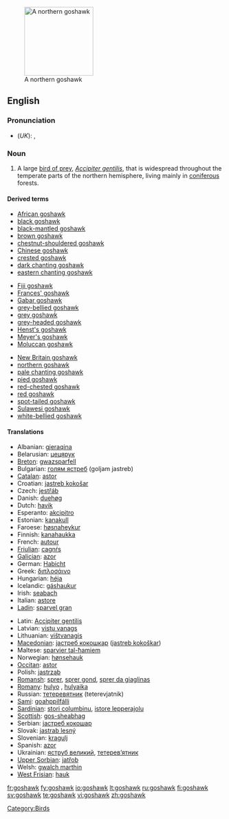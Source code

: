 {{wikipedia}}
[[Image:Northern_Goshawk_ad_M2.jpg|thumb|right|160px|A northern goshawk]]
==English==

===Pronunciation===
* (''UK''): {{IPA|/ˈgɒshɔːk/}}, {{SAMPA|/"gQshO:k/}}

===Noun===
{{en-noun}}

# A large [[bird of prey]], ''[[Accipiter gentilis]]'', that is widespread throughout the temperate parts of the northern hemisphere, living mainly in [[coniferous]] forests.

====Derived terms====
{{top3}}
* [[African goshawk]]
* [[black goshawk]]
* [[black-mantled goshawk]]
* [[brown goshawk]]
* [[chestnut-shouldered goshawk]]
* [[Chinese goshawk]]
* [[crested goshawk]]
* [[dark chanting goshawk]]
* [[eastern chanting goshawk]]
{{mid3}}
* [[Fiji goshawk]]
* [[Frances' goshawk]]
* [[Gabar goshawk]]
* [[grey-bellied goshawk]]
* [[grey goshawk]]
* [[grey-headed goshawk]]
* [[Henst's goshawk]]
* [[Meyer's goshawk]]
* [[Moluccan goshawk]]
{{mid3}}
* [[New Britain goshawk]]
* [[northern goshawk]]
* [[pale chanting goshawk]]
* [[pied goshawk]]
* [[red-chested goshawk]]
* [[red goshawk]]
* [[spot-tailed goshawk]]
* [[Sulawesi goshawk]]
* [[white-bellied goshawk]]
{{bottom}}

====Translations====
{{trans-top|bird of prey}}
* Albanian: [[gjeraqina]]
* Belarusian: [[цецярук]]
* [[Breton]]: [[gwazsparfell]]
* Bulgarian: [[голям ястреб]] (goljam jastreb)
* [[Catalan]]: [[astor]]
* Croatian: [[jastreb kokošar]]
* Czech: [[jestřáb]]
* Danish: [[duehøg]]
* Dutch: [[havik]] {{m}}
* Esperanto: [[akcipitro]]
* Estonian: [[kanakull]]
* Faroese: [[høsnaheykur]]
* Finnish: [[kanahaukka]]
* French: [[autour]] {{m}}
* [[Friulian]]: [[cagnŕs]]
* [[Galician]]: [[azor]]
* German: [[Habicht]] {{m}}
* Greek: [[διπλοσάινο]]
* Hungarian: [[héja]]
* Icelandic: [[gáshaukur]]
* Irish: [[seabach]]
* Italian: [[astore]] {{m}}
* [[Ladin]]: [[sparvel gran]]
{{trans-mid}}
* Latin: [[Accipiter gentilis]]
* Latvian: [[vistu vanags]]
* Lithuanian: [[vištvanagis]]
* [[Macedonian]]: [[jастреб кокошкар]] ([[jastreb kokoškar]])
* Maltese: [[sparvier tal-ħamiem]]
* Norwegian: [[hønsehauk]]
* [[Occitan]]: [[astor]]
* Polish: [[jastrząb]]
* [[Romansh]]: [[sprer]], [[sprer gond]], [[sprer da giaglinas]]
* [[Romany]]: [[hulyo]] {{m}}, [[hulyaika]] {{f}}
* Russian: [[тетеревятник]] (teterevjatnik)
* [[Sami]]: [[goahppilfálli]]
* [[Sardinian]]: [[stori columbinu]], [[istore lepperajolu]]
* [[Scottish]]: [[gos-sheabhag]]
* Serbian: [[jастреб кокошар]]
* Slovak: [[jastrab lesný]]
* Slovenian: [[kragulj]]
* Spanish: [[azor]] {{m}}
* Ukrainian: [[яструб великий]], [[тетерев’ятник]]
* [[Upper Sorbian]]: [[jatřob]]
* Welsh: [[gwalch marthin]]
* [[West Frisian]]: [[hauk]]
{{trans-bottom}}

[[Category:Birds]]

[[fr:goshawk]]
[[fy:goshawk]]
[[io:goshawk]]
[[lt:goshawk]]
[[ru:goshawk]]
[[fi:goshawk]]
[[sv:goshawk]]
[[te:goshawk]]
[[vi:goshawk]]
[[zh:goshawk]]